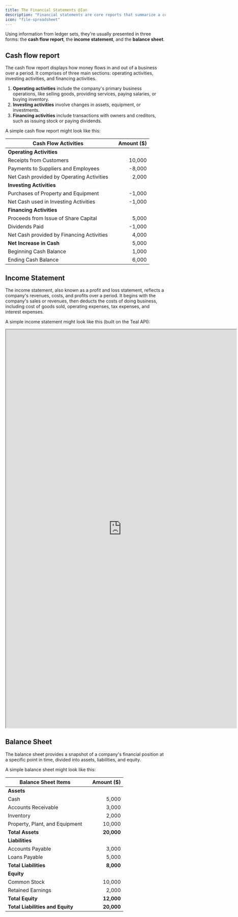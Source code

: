 ```yaml
---
title: The Financial Statements @Ian
description: "Financial statements are core reports that summarize a company's financial activities."
icon: "file-spreadsheet"
---
```


Using information from ledger sets, they're usually presented in three forms: the **cash flow report**, the **income statement**, and the **balance sheet**.

## Cash flow report

The cash flow report displays how money flows in and out of a business over a period. It comprises of three main sections: operating activities, investing activities, and financing activities.

1. **Operating activities** include the company's primary business operations, like selling goods, providing services, paying salaries, or buying inventory.
2. **Investing activities** involve changes in assets, equipment, or investments.
3. **Financing activities** include transactions with owners and creditors, such as issuing stock or paying dividends.

A simple cash flow report might look like this:

| Cash Flow Activities                      |     | Amount ($) |
| ----------------------------------------- | --- | ---------: |
| **Operating Activities**                  |     |            |
| Receipts from Customers                   |     |     10,000 |
| Payments to Suppliers and Employees       |     |     -8,000 |
| Net Cash provided by Operating Activities |     |      2,000 |
| **Investing Activities**                  |     |            |
| Purchases of Property and Equipment       |     |     -1,000 |
| Net Cash used in Investing Activities     |     |     -1,000 |
| **Financing Activities**                  |     |            |
| Proceeds from Issue of Share Capital      |     |      5,000 |
| Dividends Paid                            |     |     -1,000 |
| Net Cash provided by Financing Activities |     |      4,000 |
| **Net Increase in Cash**                  |     |      5,000 |
| Beginning Cash Balance                    |     |      1,000 |
| Ending Cash Balance                       |     |      6,000 |

## Income Statement

The income statement, also known as a profit and loss statement, reflects a company's revenues, costs, and profits over a period. It begins with the company's sales or revenues, then deducts the costs of doing business, including cost of goods sold, operating expenses, tax expenses, and interest expenses.

A simple income statement might look like this (built on the Teal API):

<iframe
  src="https://codesandbox.io/embed/income-statement-xg5ygb?fontsize=14&hidenavigation=1&theme=dark"
  width="725"
  height="1250"
  title="Income Statement"
  allow="accelerometer; ambient-light-sensor; camera; encrypted-media; geolocation; gyroscope; hid; microphone; midi; payment; usb; vr; xr-spatial-tracking"
  sandbox="allow-forms allow-modals allow-popups allow-presentation allow-same-origin allow-scripts"
></iframe>

## Balance Sheet

The balance sheet provides a snapshot of a company's financial position at a specific point in time, divided into assets, liabilities, and equity.

A simple balance sheet might look like this:

| Balance Sheet Items              |     | Amount ($) |
| -------------------------------- | --- | ---------: |
| **Assets**                       |     |            |
| Cash                             |     |      5,000 |
| Accounts Receivable              |     |      3,000 |
| Inventory                        |     |      2,000 |
| Property, Plant, and Equipment   |     |     10,000 |
| **Total Assets**                 |     | **20,000** |
| **Liabilities**                  |     |            |
| Accounts Payable                 |     |      3,000 |
| Loans Payable                    |     |      5,000 |
| **Total Liabilities**            |     |  **8,000** |
| **Equity**                       |     |            |
| Common Stock                     |     |     10,000 |
| Retained Earnings                |     |      2,000 |
| **Total Equity**                 |     | **12,000** |
| **Total Liabilities and Equity** |     | **20,000** |
